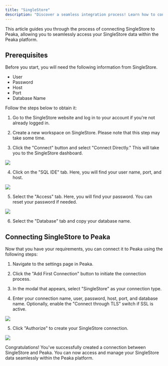 ```yaml
---
title: "SingleStore"
description: "Discover a seamless integration process! Learn how to connect SingleStore to Peaka effortlessly for streamlined transactions."
---
```


This article guides you through the process of connecting SingleStore to Peaka, allowing you to seamlessly access your SingleStore data within the Peaka platform.

## Prerequisites

Before you start, you will need the following information from SingleStore.

- User
- Password
- Host
- Port
- Database Name

Follow the steps below to obtain it:

1. Go to the SingleStore website and log in to your account if you're not already logged in.

2. Create a new workspace on SingleStore. Please note that this step may take some time.

3. Click the "Connect" button and select "Connect Directly."  This will take you to the SingleStore dashboard.

<img src="images/integrations/single-store-1.png" />

4. Click on the "SQL IDE" tab. Here, you will find your user name, port, and host.

<img src="images/integrations/single-store-2.png" />

5. Select the "Access" tab. Here, you will find your password. You can reset your password if needed.

<img src="images/integrations/single-store-3.png" />

6. Select the "Database" tab and copy your database name.

## Connecting SingleStore to Peaka

Now that you have your requirements, you can connect it to Peaka using the following steps:

1. Navigate to the settings page in Peaka.

2. Click the "Add First Connection" button to initiate the connection process.

3. In the modal that appears, select "SingleStore" as your connection type.

4. Enter your connection name, user, password, host, port, and database name. Optionally, enable the "Connect through TLS" switch if SSL is active.

<img src="images/integrations/single-store-4.png" />

5. Click "Authorize" to create your SingleStore connection.

<img src="images/integrations/single-store-5.png" />

Congratulations! You've successfully created a connection between SingleStore and Peaka. You can now access and manage your SingleStore data seamlessly within the Peaka platform.
